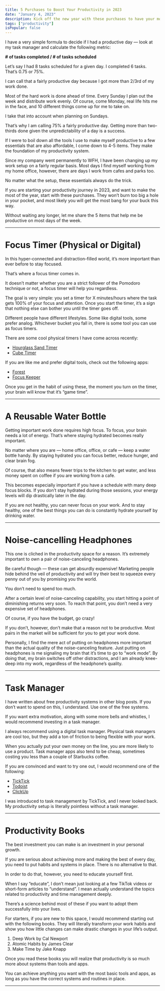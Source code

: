 ```yaml
---
title: 5 Purchases to Boost Your Productivity in 2023
date: "January 4, 2023"
description: Kick off the new year with these purchases to have your most productive year so
tags: ["productivity"]
isPopular: false
---
```

I have a very simple formula to decide if I had a productive day — look at my task manager and calculate the following metric: 

**# of tasks completed / # of tasks scheduled**

Let’s say I had 8 tasks scheduled for a given day. 
I completed 6 tasks. 
That’s 0.75 or 75%. 

I can call that a fairly productive day because I got more than 2/3rd of my work done. 

Most of the hard work is done ahead of time. Every Sunday I plan out the week and distribute work evenly. Of course, come Monday, real life hits me in the face, and 10 different things come up for me to take on. 

I take that into account when planning on Sundays. 

That’s why I am calling 75% a fairly productive day. Getting more than two-thirds done given the unpredictability of a day is a success.

If I were to boil down all the tools I use to make myself productive to a few essentials that are also affordable, I come down to 4-5 items. They make the foundation of my productivity system. 

Since my company went permanently to WFH, I have been changing up my work setup on a fairly regular basis. Most days I find myself working from my home office, however, there are days I work from cafes and parks too. 

No matter what the setup, these essentials always do the trick. 

If you are starting your productivity journey in 2023, and want to make the most of the year, start with these purchases. They won’t burn too big a hole in your pocket, and most likely you will get the most bang for your buck this way. 

Without waiting any longer, let me share the 5 items that help me be productive on most days of the week. 

- - -
# Focus Timer (Physical or Digital)
In this hyper-connected and distraction-filled world, it’s more important than ever before to stay focused.

That’s where a focus timer comes in. 

It doesn’t matter whether you are a strict follower of the Pomodoro technique or not, a focus timer will help you regardless. 

The goal is very simple: you set a timer for X minutes/hours where the task gets 100% of your focus and attention. Once you start the timer, it’s a sign that nothing else can bother you until the timer goes off. 

Different people have different lifestyles. Some like digital tools, some prefer analog. Whichever bucket you fall in, there is some tool you can use as focus timers. 

There are some cool physical timers I have come across recently:

* [Hourglass Sand Timer](https://www.amazon.com/OrgaNice-Hourglass-Sand-Timer-Productivity/dp/B01KFYMFYE)
* [Cube Timer](https://www.amazon.com/mooas-Minutes-Management-Kitchen-Workout/dp/B07VJGFJQQ?th=1)

If you are like me and prefer digital tools, check out the following apps:

* [Forest](https://www.forestapp.cc)
* [Focus Keeper](https://apps.apple.com/us/app/focus-keeper-time-management/id867374917)

Once you get in the habit of using these, the moment you turn on the timer, your brain will know that it’s “game time”. 

- - -
# A Reusable Water Bottle
Getting important work done requires high focus. To focus, your brain needs a lot of energy. That’s where staying hydrated becomes really important. 

No matter where you are — home office, office, or cafe — keep a water bottle handy. By staying hydrated you can focus better, reduce hunger, and clear brain fog. 

Of course, that also means fewer trips to the kitchen to get water, and less money spent on coffee if you are working from a cafe. 

This becomes especially important if you have a schedule with many deep focus blocks. If you don’t stay hydrated during those sessions, your energy levels will dip drastically later in the day. 

If you are not healthy, you can never focus on your work. And to stay healthy, one of the best things you can do is constantly hydrate yourself by drinking water. 
- - -
# Noise-cancelling Headphones
This one is cliched in the productivity space for a reason. It’s extremely important to own a pair of noise-canceling headphones. 

Be careful though — these can get absurdly expensive! Marketing people hide behind the veil of productivity and will try their best to squeeze every penny out of you by promising you the world. 

You don’t need to spend too much. 

After a certain level of noise-canceling capability, you start hitting a point of diminishing returns very soon. To reach that point, you don’t need a very expensive set of headphones. 

Of course, if you have the budget, go crazy! 

If you don’t, however, don’t make that a reason not to be productive. Most pairs in the market will be sufficient for you to get your work done. 

Personally, I find the mere act of putting on headphones more important than the actual quality of the noise-canceling feature. Just putting on headphones is me signaling my brain that it’s time to go to “work mode”. By doing that, my brain switches off other distractions, and I am already knee-deep into my work, regardless of the headphone’s quality.
- - -
# Task Manager
I have written about free productivity systems in other blog posts. If you don’t want to spend on this, I understand. Use one of the free systems. 

If you want extra motivation, along with some more bells and whistles, I would recommend investing in a task manager. 

I always recommend using a digital task manager. Physical task managers are cool too, but they add a ton of friction to being flexible with your work. 

When you actually put your own money on the line, you are more likely to use a product. Task manager apps also tend to be cheap, sometimes costing you less than a couple of Starbucks coffee. 

If you are convinced and want to try one out, I would recommend one of the following:

* [TickTick](http://ticktick.com/)
* [Todoist](http://todoist.com/)
* [ClickUp](https://clickup.pxf.io/ZdaAmq)

I was introduced to task management by TickTick, and I never looked back. My productivity setup is literally pointless without a task manager. 
- - -
# Productivity Books
The best investment you can make is an investment in your personal growth. 

If you are serious about achieving more and making the best of every day, you need to put habits and systems in place. There is no alternative to that. 

In order to do that, however, you need to educate yourself first. 

When I say “educate”, I don’t mean just looking at a few TikTok videos or short-form articles to “understand”. I mean actually understand the topics related to productivity and time management deeply. 

There’s a science behind most of these if you want to adopt them successfully into your lives. 

For starters, if you are new to this space, I would recommend starting out with the following books. They will literally transform your work habits and show you how little changes can make drastic changes in your life’s output. 

1. Deep Work by Cal Newport
2. Atomic Habits by James Clear
3. Make Time by Jake Knapp

Once you read these books you will realize that productivity is so much more about systems than tools and apps. 

You can achieve anything you want with the most basic tools and apps, as long as you have the correct systems and routines in place.

- - -

